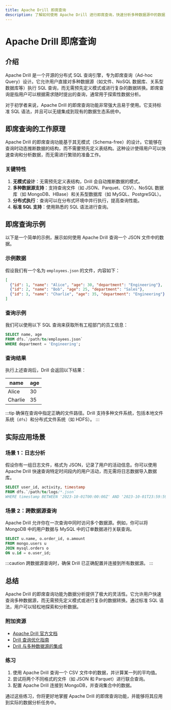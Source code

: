 ```yaml
---
title: Apache Drill 即席查询
description: 了解如何使用 Apache Drill 进行即席查询，快速分析多种数据源中的数据，无需预先定义模式。
---
```


# Apache Drill 即席查询

## 介绍

Apache Drill 是一个开源的分布式 SQL 查询引擎，专为即席查询（Ad-hoc Query）设计。它允许用户直接对多种数据源（如文件、NoSQL 数据库、关系型数据库等）执行 SQL 查询，而无需预先定义模式或进行复杂的数据转换。即席查询是指用户可以根据需求随时提出的查询，通常用于探索性数据分析。

对于初学者来说，Apache Drill 的即席查询功能非常强大且易于使用。它支持标准 SQL 语法，并且可以无缝集成到现有的数据生态系统中。

## 即席查询的工作原理

Apache Drill 的即席查询功能基于其无模式（Schema-free）的设计。它能够在查询时动态推断数据的结构，而不需要预先定义表结构。这种设计使得用户可以快速查询和分析数据，而无需进行繁琐的准备工作。

### 关键特性

1. **无模式设计**：无需预先定义表结构，Drill 会自动推断数据的模式。
2. **多种数据源支持**：支持查询文件（如 JSON、Parquet、CSV）、NoSQL 数据库（如 MongoDB、HBase）和关系型数据库（如 MySQL、PostgreSQL）。
3. **分布式执行**：查询可以在分布式环境中并行执行，提高查询性能。
4. **标准 SQL 支持**：使用熟悉的 SQL 语法进行查询。

## 即席查询示例

以下是一个简单的示例，展示如何使用 Apache Drill 查询一个 JSON 文件中的数据。

### 示例数据

假设我们有一个名为 `employees.json` 的文件，内容如下：

```json
[
  {"id": 1, "name": "Alice", "age": 30, "department": "Engineering"},
  {"id": 2, "name": "Bob", "age": 25, "department": "Sales"},
  {"id": 3, "name": "Charlie", "age": 35, "department": "Engineering"}
]
```

### 查询示例

我们可以使用以下 SQL 查询来获取所有工程部门的员工信息：

```sql
SELECT name, age
FROM dfs.`/path/to/employees.json`
WHERE department = 'Engineering';
```

### 查询结果

执行上述查询后，Drill 会返回以下结果：

| name    | age |
|---------|-----|
| Alice   | 30  |
| Charlie | 35  |

:::tip
确保在查询中指定正确的文件路径。Drill 支持多种文件系统，包括本地文件系统（`dfs`）和分布式文件系统（如 HDFS）。
:::

## 实际应用场景

### 场景 1：日志分析

假设你有一组日志文件，格式为 JSON，记录了用户的活动信息。你可以使用 Apache Drill 快速查询特定时间段内的用户活动，而无需将日志数据导入数据库。

```sql
SELECT user_id, activity, timestamp
FROM dfs.`/path/to/logs/*.json`
WHERE timestamp BETWEEN '2023-10-01T00:00:00Z' AND '2023-10-01T23:59:59Z';
```

### 场景 2：跨数据源查询

Apache Drill 允许你在一次查询中同时访问多个数据源。例如，你可以将 MongoDB 中的用户数据与 MySQL 中的订单数据进行关联查询。

```sql
SELECT u.name, o.order_id, o.amount
FROM mongo.users u
JOIN mysql.orders o
ON u.id = o.user_id;
```

:::caution
跨数据源查询时，确保 Drill 已正确配置并连接到所有数据源。
:::

## 总结

Apache Drill 的即席查询功能为数据分析提供了极大的灵活性。它允许用户快速查询多种数据源，而无需预先定义模式或进行复杂的数据转换。通过标准 SQL 语法，用户可以轻松地探索和分析数据。

### 附加资源

- [Apache Drill 官方文档](https://drill.apache.org/docs/)
- [Drill 查询优化指南](https://drill.apache.org/docs/optimizing-drill-queries/)
- [Drill 与多种数据源的集成](https://drill.apache.org/docs/connect-a-data-source/)

### 练习

1. 使用 Apache Drill 查询一个 CSV 文件中的数据，并计算某一列的平均值。
2. 尝试将两个不同格式的文件（如 JSON 和 Parquet）进行联合查询。
3. 配置 Apache Drill 连接到 MongoDB，并查询集合中的数据。

通过这些练习，你将更好地掌握 Apache Drill 的即席查询功能，并能够将其应用到实际的数据分析任务中。